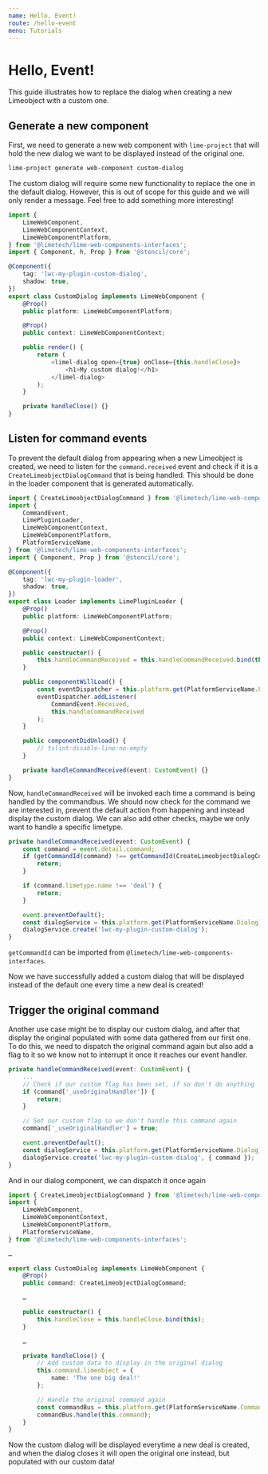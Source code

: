 ```yaml
---
name: Hello, Event!
route: /hello-event
menu: Tutorials
---
```


# Hello, Event!

This guide illustrates how to replace the dialog when creating a new Limeobject with a custom one.

## Generate a new component

First, we need to generate a new web component with `lime-project` that will hold the new dialog we want to be
displayed instead of the original one.

```bash
lime-project generate web-component custom-dialog
```

The custom dialog will require some new functionality to replace the one in the default dialog. However, this is out of
scope for this guide and we will only render a message. Feel free to add something more interesting!

```typescript
import {
    LimeWebComponent,
    LimeWebComponentContext,
    LimeWebComponentPlatform,
} from '@limetech/lime-web-components-interfaces';
import { Component, h, Prop } from '@stencil/core';

@Component({
    tag: 'lwc-my-plugin-custom-dialog',
    shadow: true,
})
export class CustomDialog implements LimeWebComponent {
    @Prop()
    public platform: LimeWebComponentPlatform;

    @Prop()
    public context: LimeWebComponentContext;

    public render() {
        return (
            <limel-dialog open={true} onClose={this.handleClose}>
                <h1>My custom dialog!</h1>
            </limel-dialog>
        );
    }

    private handleClose() {}
}
```

## Listen for command events

To prevent the default dialog from appearing when a new Limeobject is created, we need to listen for the
`command.received` event and check if it is a `CreateLimeobjectDialogCommand` that is being handled. This should be
done in the loader component that is generated automatically.

```typescript
import { CreateLimeobjectDialogCommand } from '@limetech/lime-web-components-commands';
import {
    CommandEvent,
    LimePluginLoader,
    LimeWebComponentContext,
    LimeWebComponentPlatform,
    PlatformServiceName,
} from '@limetech/lime-web-components-interfaces';
import { Component, Prop } from '@stencil/core';

@Component({
    tag: 'lwc-my-plugin-loader',
    shadow: true,
})
export class Loader implements LimePluginLoader {
    @Prop()
    public platform: LimeWebComponentPlatform;

    @Prop()
    public context: LimeWebComponentContext;

    public constructor() {
        this.handleCommandReceived = this.handleCommandReceived.bind(this);
    }

    public componentWillLoad() {
        const eventDispatcher = this.platform.get(PlatformServiceName.EventDispatcher);
        eventDispatcher.addListener(
            CommandEvent.Received,
            this.handleCommandReceived
        );
    }

    public componentDidUnload() {
        // tslint:disable-line:no-empty
    }

    private handleCommandReceived(event: CustomEvent) {}
}
```

Now, `handleCommandReceived` will be invoked each time a command is being handled by the commandbus. We should now
check for the command we are interested in, prevent the default action from happening and instead display the custom
dialog. We can also add other checks, maybe we only want to handle a specific limetype.

```typescript
private handleCommandReceived(event: CustomEvent) {
    const command = event.detail.command;
    if (getCommandId(command) !== getCommandId(CreateLimeobjectDialogCommand)) {
        return;
    }

    if (command.limetype.name !== 'deal') {
        return;
    }

    event.preventDefault();
    const dialogService = this.platform.get(PlatformServiceName.Dialog);
    dialogService.create('lwc-my-plugin-custom-dialog');
}
```

`getCommandId` can be imported from `@limetech/lime-web-components-interfaces`.

Now we have successfully added a custom dialog that will be displayed instead of the default one every time a new deal
is created!


## Trigger the original command

Another use case might be to display our custom dialog, and after that display the original populated with some data
gathered from our first one. To do this, we need to dispatch the original command again but also add a flag to it so we
know not to interrupt it once it reaches our event handler.

```typescript
private handleCommandReceived(event: CustomEvent) {
    ...
    // Check if our custom flag has been set, if so don't do anything
    if (command['_useOriginalHandler']) {
        return;
    }

    // Set our custom flag so we don't handle this command again
    command['_useOriginalHandler'] = true;

    event.preventDefault();
    const dialogService = this.platform.get(PlatformServiceName.Dialog);
    dialogService.create('lwc-my-plugin-custom-dialog', { command });
}
```

And in our dialog component, we can dispatch it once again

```typescript
import { CreateLimeobjectDialogCommand } from '@limetech/lime-web-components-commands';
import {
    LimeWebComponent,
    LimeWebComponentContext,
    LimeWebComponentPlatform,
    PlatformServiceName,
} from '@limetech/lime-web-components-interfaces';

…

export class CustomDialog implements LimeWebComponent {
    @Prop()
    public command: CreateLimeobjectDialogCommand;

    …

    public constructor() {
        this.handleClose = this.handleClose.bind(this);
    }

    …

    private handleClose() {
        // Add custom data to display in the original dialog
        this.command.limeobject = {
            name: 'The one big deal!'
        };

        // Handle the original command again
        const commandBus = this.platform.get(PlatformServiceName.CommandBus);
        commandBus.handle(this.command);
    }
}
```

Now the custom dialog will be displayed everytime a new deal is created, and when the dialog closes it will open the
original one instead, but populated with our custom data!
